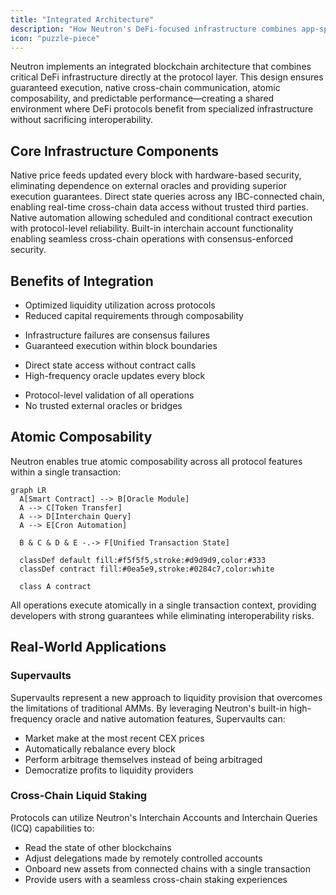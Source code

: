 ```yaml
---
title: "Integrated Architecture"
description: "How Neutron's DeFi-focused infrastructure combines app-specific features with atomic composability"
icon: "puzzle-piece"
---
```


Neutron implements an integrated blockchain architecture that combines critical DeFi infrastructure directly at the protocol layer. This design ensures guaranteed execution, native cross-chain communication, atomic composability, and predictable performance—creating a shared environment where DeFi protocols benefit from specialized infrastructure without sacrificing interoperability.

## Core Infrastructure Components

<CardGroup cols={2}>
  <Card title="Oracle Module" icon="bolt" iconType="duotone" href="/developers/modules/oracle">
    Native price feeds updated every block with hardware-based security, eliminating dependence on external oracles and providing superior execution guarantees.
  </Card>
  <Card title="Interchain Queries (ICQ)" icon="network-wired" iconType="duotone" href="/developers/modules/interchain-queries">
    Direct state queries across any IBC-connected chain, enabling real-time cross-chain data access without trusted third parties.
  </Card>
  <Card title="Cron Module" icon="clock" iconType="duotone" href="/developers/modules/cron">
    Native automation allowing scheduled and conditional contract execution with protocol-level reliability.
  </Card>
  <Card title="Interchain Accounts" icon="arrows-left-right" iconType="duotone" href="/developers/tutorials/cosmwasm_ica">
    Built-in interchain account functionality enabling seamless cross-chain operations with consensus-enforced security.
  </Card>
</CardGroup>

## Benefits of Integration

<CardGroup cols={2}>
  <Card title="Capital Efficiency" icon="coins" iconType="duotone">
    <ul className="mt-2 space-y-1">
      <li>Optimized liquidity utilization across protocols</li>
      <li>Reduced capital requirements through composability</li>
    </ul>
  </Card>
  
  <Card title="Reliability" icon="shield-check" iconType="duotone">
    <ul className="mt-2 space-y-1">
      <li>Infrastructure failures are consensus failures</li>
      <li>Guaranteed execution within block boundaries</li>
    </ul>
  </Card>
  
  <Card title="Performance" icon="bolt" iconType="duotone">
    <ul className="mt-2 space-y-1">
      <li>Direct state access without contract calls</li>
      <li>High-frequency oracle updates every block</li>
    </ul>
  </Card>
  
  <Card title="Security" icon="lock" iconType="duotone">
    <ul className="mt-2 space-y-1">
      <li>Protocol-level validation of all operations</li>
      <li>No trusted external oracles or bridges</li>
    </ul>
  </Card>
</CardGroup>

## Atomic Composability

Neutron enables true atomic composability across all protocol features within a single transaction:

```mermaid
graph LR
  A[Smart Contract] --> B[Oracle Module]
  A --> C[Token Transfer]
  A --> D[Interchain Query]
  A --> E[Cron Automation]
  
  B & C & D & E -.-> F[Unified Transaction State]
  
  classDef default fill:#f5f5f5,stroke:#d9d9d9,color:#333
  classDef contract fill:#0ea5e9,stroke:#0284c7,color:white
  
  class A contract
```

All operations execute atomically in a single transaction context, providing developers with strong guarantees while eliminating interoperability risks.

## Real-World Applications

### Supervaults
Supervaults represent a new approach to liquidity provision that overcomes the limitations of traditional AMMs. By leveraging Neutron's built-in high-frequency oracle and native automation features, Supervaults can:

- Market make at the most recent CEX prices
- Automatically rebalance every block
- Perform arbitrage themselves instead of being arbitraged
- Democratize profits to liquidity providers

### Cross-Chain Liquid Staking
Protocols can utilize Neutron's Interchain Accounts and Interchain Queries (ICQ) capabilities to:

- Read the state of other blockchains
- Adjust delegations made by remotely controlled accounts
- Onboard new assets from connected chains with a single transaction
- Provide users with a seamless cross-chain staking experiences
